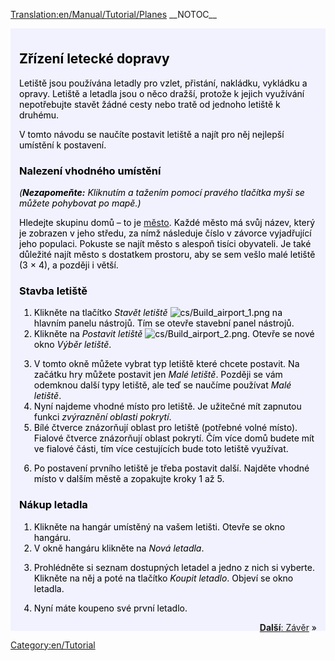 [[Translation:en/Manual/Tutorial/Planes]]
{{cs/Překlad|origin= Tutorial/Planes
|from  = en
|to    = cs
|Percentage = 90
}}
__NOTOC__
{{en/Tabs|5|4
|cs/Manual/Tutorial/Výuka|1. Začínáme<!--
-->|cs/Manual/Tutorial/Výuka/Autobusy|2. Autobusy<!--
-->|cs/Manual/Tutorial/Výuka/Vlaky|3. Vlaky<!--
-->|cs/Manual/Tutorial/Výuka/Letadla|4. Letadla<!--
-->|cs/Manual/Tutorial/Výuka/Závěr|5. Závěr}}
<div style="padding:.5em 1em 1em 1em; border-top:none; background-color:#f1f2fe; color:#000;">
{{cs/Cvičení}}
==Zřízení letecké dopravy==
Letiště jsou používána letadly pro vzlet, přistání, nakládku, vykládku a opravy. Letiště a letadla jsou o něco dražší, protože k jejich využívání nepotřebujte stavět žádné cesty nebo tratě od jednoho letiště k druhému.

V tomto návodu se naučíte postavit letiště a najít pro něj nejlepší umístění k postavení.
{{en/Phototable|[[File:cs/Airport s.png]]|Malé letiště (3 × 4)|none}}

===Nalezení vhodného umístění===
''('''Nezapomeňte:''' Kliknutím a tažením pomocí pravého tlačítka myši se můžete pohybovat po mapě.)''

Hledejte skupinu domů – to je [[en/Manual/Towns|město]]. Každé město má svůj název, který je zobrazen v jeho středu, za nímž následuje číslo v závorce vyjadřující jeho populaci. Pokuste se najít město s alespoň tisíci obyvateli. Je také důležité najít město s dostatkem prostoru, aby se sem vešlo malé letiště (3 × 4), a později i větší.

===Stavba letiště===
# Klikněte na tlačítko ''Stavět letiště'' [[File:cs/Build airport 1.png]] na hlavním panelu nástrojů. Tím se otevře stavební panel nástrojů.
# Klikněte na ''Postavit letiště'' [[File:cs/Build airport 2.png]]. Otevře se nové okno ''Výběr letiště''.
{{en/Phototable|[[File:cs/Select airport.png|Výběr letiště]]|Výběr typu letiště|6=:}}
<ol start="3">
<li> V tomto okně můžete vybrat typ letiště které chcete postavit. Na začátku hry můžete postavit jen ''Malé letiště''. Později se vám odemknou další typy letiště, ale teď se naučíme používat ''Malé letiště''.
<li> Nyní najdeme vhodné místo pro letiště. Je užitečné mít zapnutou funkci ''zvýraznění oblasti pokrytí''.
<li> Bílé čtverce znázorňují oblast pro letiště (potřebné volné místo). Fialové čtverce znázorňují oblast pokrytí. Čím více domů budete mít ve fialové části, tím více cestujících bude toto letiště využívat.
</ol>
{{en/Phototable|[[File:cs/Airport location.png|Umístění letiště]]|Vhodné místo pro letiště.|6=:}}
<ol start="6">
<li>Po postavení prvního letiště je třeba postavit další. Najděte vhodné místo v dalším městě a zopakujte kroky 1 až 5.
</ol>

===Nákup letadla===
# Klikněte na hangár umístěný na vašem letišti. Otevře se okno hangáru.
# V okně hangáru klikněte na ''Nová letadla''.
{{en/Phototable|[[File:cs/Aircraft hangar.png|Uvnitř hangáru…]]|Okno hangáru a okno ''Nové letadlo''|none|6=:}}
<ol start="3">
<li> Prohlédněte si seznam dostupných letadel a jedno z nich si vyberte. Klikněte na něj a poté na tlačítko ''Koupit letadlo''. Objeví se okno letadla.
</ol>
{{en/Phototable|[[File:cs/Aircraft window.png|Okno letadla]]|Okno letadla|6=:}}
<ol start="4">
<li> Nyní máte koupeno své první letadlo.
</ol>
<span style="float: right">[[cs/Manual/Tutorial/Výuka/Závěr|'''Další''': Závěr]] &raquo;</span>
</div>
[[Category:en/Tutorial]]
